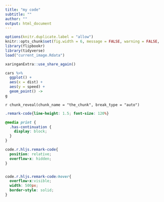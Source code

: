 ```yaml
---
title: "my code"
subtitle: ""
author: ""
output: html_document
---
```




```r
options(knitr.duplicate.label = "allow")
knitr::opts_chunk$set(fig.width = 6, message = FALSE, warning = FALSE, comment = "", cache = FALSE)
library(flipbookr)
library(tidyverse)
load("current_image.Rdata")
```


```r
xaringanExtra::use_share_again()
```


```r
cars %>% 
  ggplot() +
  aes(x = dist) +
  aes(y = speed) +
  geom_point() -> 
g
```

`r chunk_reveal(chunk_name = "the_chunk", break_type = "auto")`


```css
.remark-code{line-height: 1.5; font-size: 120%}

@media print {
  .has-continuation {
    display: block;
  }
}

code.r.hljs.remark-code{
  position: relative;
  overflow-x: hidden;
}


code.r.hljs.remark-code:hover{
  overflow-x:visible;
  width: 500px;
  border-style: solid;
}
```

